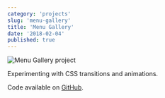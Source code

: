 ```yaml
---
category: 'projects'
slug: 'menu-gallery'
title: 'Menu Gallery'
date: '2018-02-04'
published: true
---
```


![Menu Gallery project](./images/menu.png)

Experimenting with CSS transitions and animations.

Code available on <a href='https://github.com/eneax/Menu_Gallery'>GitHub</a>.
